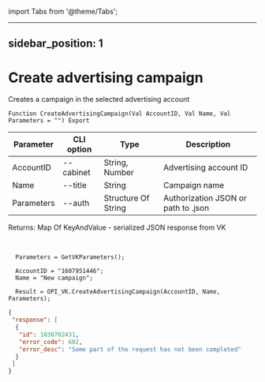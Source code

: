 ﻿import Tabs from '@theme/Tabs';

---
sidebar_position: 1
---

# Create advertising campaign
 Creates a campaign in the selected advertising account



`Function CreateAdvertisingCampaign(Val AccountID, Val Name, Val Parameters = "") Export`

  | Parameter | CLI option | Type | Description |
  |-|-|-|-|
  | AccountID | --cabinet | String, Number | Advertising account ID |
  | Name | --title | String | Campaign name |
  | Parameters | --auth | Structure Of String | Authorization JSON or path to .json |

  
  Returns:  Map Of KeyAndValue - serialized JSON response from VK

<br/>




```bsl title="Code example"
  Parameters = GetVKParameters();
  
  AccountID = "1607951446";
  Name = "New campaign";
  
  Result = OPI_VK.CreateAdvertisingCampaign(AccountID, Name, Parameters);
```
 



```json title="Result"
{
 "response": [
  {
   "id": 1030702431,
   "error_code": 602,
   "error_desc": "Some part of the request has not been completed"
  }
 ]
}
```
